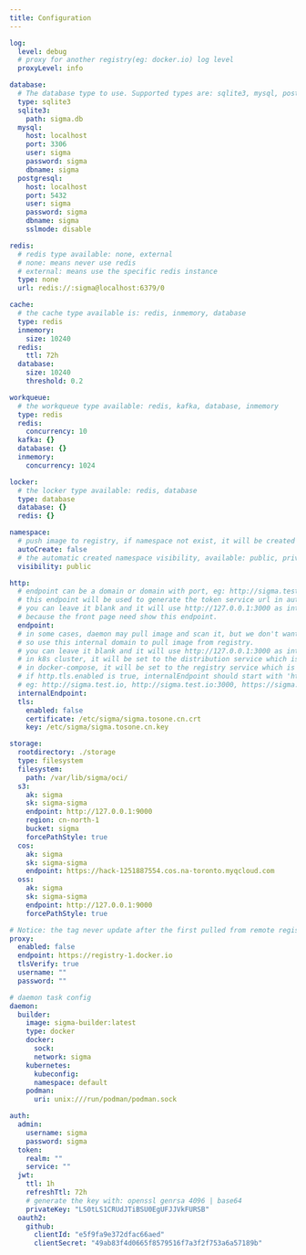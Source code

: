```yaml
---
title: Configuration
---
```


``` yaml
log:
  level: debug
  # proxy for another registry(eg: docker.io) log level
  proxyLevel: info

database:
  # The database type to use. Supported types are: sqlite3, mysql, postgresql
  type: sqlite3
  sqlite3:
    path: sigma.db
  mysql:
    host: localhost
    port: 3306
    user: sigma
    password: sigma
    dbname: sigma
  postgresql:
    host: localhost
    port: 5432
    user: sigma
    password: sigma
    dbname: sigma
    sslmode: disable

redis:
  # redis type available: none, external
  # none: means never use redis
  # external: means use the specific redis instance
  type: none
  url: redis://:sigma@localhost:6379/0

cache:
  # the cache type available is: redis, inmemory, database
  type: redis
  inmemory:
    size: 10240
  redis:
    ttl: 72h
  database:
    size: 10240
    threshold: 0.2

workqueue:
  # the workqueue type available: redis, kafka, database, inmemory
  type: redis
  redis:
    concurrency: 10
  kafka: {}
  database: {}
  inmemory:
    concurrency: 1024

locker:
  # the locker type available: redis, database
  type: database
  database: {}
  redis: {}

namespace:
  # push image to registry, if namespace not exist, it will be created automatically
  autoCreate: false
  # the automatic created namespace visibility, available: public, private
  visibility: public

http:
  # endpoint can be a domain or domain with port, eg: http://sigma.test.io, https://sigma.test.io:30080, http://127.0.0.1:3000
  # this endpoint will be used to generate the token service url in auth middleware,
  # you can leave it blank and it will use http://127.0.0.1:3000 as internal domain by default,
  # because the front page need show this endpoint.
  endpoint:
  # in some cases, daemon may pull image and scan it, but we don't want to pull image from public registry domain,
  # so use this internal domain to pull image from registry.
  # you can leave it blank and it will use http://127.0.0.1:3000 as internal domain by default.
  # in k8s cluster, it will be set to the distribution service which is used to pull image from registry, eg: http://registry.default.svc.cluster.local:3000
  # in docker-compose, it will be set to the registry service which is used to pull image from registry, eg: http://registry:3000
  # if http.tls.enabled is true, internalEndpoint should start with 'https://'
  # eg: http://sigma.test.io, http://sigma.test.io:3000, https://sigma.test.io:30080
  internalEndpoint:
  tls:
    enabled: false
    certificate: /etc/sigma/sigma.tosone.cn.crt
    key: /etc/sigma/sigma.tosone.cn.key

storage:
  rootdirectory: ./storage
  type: filesystem
  filesystem:
    path: /var/lib/sigma/oci/
  s3:
    ak: sigma
    sk: sigma-sigma
    endpoint: http://127.0.0.1:9000
    region: cn-north-1
    bucket: sigma
    forcePathStyle: true
  cos:
    ak: sigma
    sk: sigma-sigma
    endpoint: https://hack-1251887554.cos.na-toronto.myqcloud.com
  oss:
    ak: sigma
    sk: sigma-sigma
    endpoint: http://127.0.0.1:9000
    forcePathStyle: true

# Notice: the tag never update after the first pulled from remote registry, unless you delete the image and pull again.
proxy:
  enabled: false
  endpoint: https://registry-1.docker.io
  tlsVerify: true
  username: ""
  password: ""

# daemon task config
daemon:
  builder:
    image: sigma-builder:latest
    type: docker
    docker:
      sock:
      network: sigma
    kubernetes:
      kubeconfig:
      namespace: default
    podman:
      uri: unix:///run/podman/podman.sock

auth:
  admin:
    username: sigma
    password: sigma
  token:
    realm: ""
    service: ""
  jwt:
    ttl: 1h
    refreshTtl: 72h
    # generate the key with: openssl genrsa 4096 | base64
    privateKey: "LS0tLS1CRUdJTiBSU0EgUFJJVkFURSB"
  oauth2:
    github:
      clientId: "e5f9fa9e372dfac66aed"
      clientSecret: "49ab83f4d0665f8579516f7a3f2f753a6a57189b"
```
